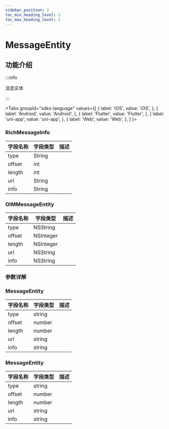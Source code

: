```yaml
---
sidebar_position: 2
toc_min_heading_level: 2
toc_max_heading_level: 2
---
```


# MessageEntity

## 功能介绍

:::info

消息实体

:::

<Tabs
groupId="sdks-language"
values={[
{ label: 'iOS', value: 'iOS', },
{ label: 'Android', value: 'Android', },
{ label: 'Flutter', value: 'Flutter', },
{ label: 'uni-app', value: 'uni-app', },
{ label: 'Web', value: 'Web', },
]
}>

<TabItem value="Flutter">

### RichMessageInfo

| 字段名称 | 字段类型 | 描述 |
| -------- | -------- | ---- |
| type     | String   |      |
| offset   | int      |      |
| length   | int      |      |
| url      | String   |      |
| info     | String   |      |

</TabItem>

<TabItem value="iOS">

### OIMMessageEntity

| 字段名称 | 字段类型  | 描述 |
| -------- | --------- | ---- |
| type     | NSString  |      |
| offset   | NSInteger |      |
| length   | NSInteger |      |
| url      | NSString  |      |
| info     | NSString  |      |

</TabItem>

<TabItem value="Android">

### 参数详解

</TabItem>

<TabItem value="Web">

### MessageEntity

| 字段名称 | 字段类型 | 描述 |
| -------- | -------- | ---- |
| type     | string   |      |
| offset   | number   |      |
| length   | number   |      |
| url      | string   |      |
| info     | string   |      |

</TabItem>

<TabItem value="uni-app">

### MessageEntity

| 字段名称 | 字段类型 | 描述 |
| -------- | -------- | ---- |
| type     | string   |      |
| offset   | number   |      |
| length   | number   |      |
| url      | string   |      |
| info     | string   |      |

</TabItem>

</Tabs>
